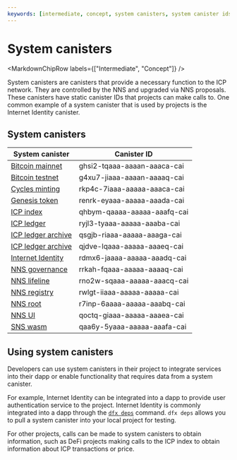 ```yaml
---
keywords: [intermediate, concept, system canisters, system canister ids, system subnet]
---
```



# System canisters

<MarkdownChipRow labels={["Intermediate", "Concept"]} />

System canisters are canisters that provide a necessary function to the ICP network. They are controlled by the NNS and upgraded via NNS proposals. These canisters have static canister IDs that projects can make calls to. One common example of a system canister that is used by projects is the Internet Identity canister.

## System canisters

| System canister | Canister ID |
|-----------------|-------------|
| [Bitcoin mainnet](/docs/current/building-dapps/chain-fusion/bitcoin/overview) | ghsi2-tqaaa-aaaan-aaaca-cai |
| [Bitcoin testnet](/docs/current/building-dapps/chain-fusion/bitcoin/overview) | g4xu7-jiaaa-aaaan-aaaaq-cai |
| [Cycles minting](/docs/current/developer-education/developer-concepts/gas-cost) | rkp4c-7iaaa-aaaaa-aaaca-cai |
| [Genesis token](/how-it-works/tokenomics/) | renrk-eyaaa-aaaaa-aaada-cai |
| [ICP index](/docs/current/rosetta-defi/tokens/indexes) | qhbym-qaaaa-aaaaa-aaafq-cai |
| [ICP ledger](/docs/current/rosetta-defi/overview) | ryjl3-tyaaa-aaaaa-aaaba-cai |
| [ICP ledger archive](/docs/current/rosetta-defi/overview) | qsgjb-riaaa-aaaaa-aaaga-cai |
| [ICP ledger archive](/docs/current/rosetta-defi/overview) | qjdve-lqaaa-aaaaa-aaaeq-cai |
| [Internet Identity](/docs/current/building-dapps/using-network-features/authentication/overview) | rdmx6-jaaaa-aaaaa-aaadq-cai |
| [NNS governance](/docs/current/move-to-learnhub/nns/overview)      | rrkah-fqaaa-aaaaa-aaaaq-cai |
| [NNS lifeline](/docs/current/move-to-learnhub/nns/overview) | rno2w-sqaaa-aaaaa-aaacq-cai |
| [NNS registry](/docs/current/move-to-learnhub/nns/overview)      | rwlgt-iiaaa-aaaaa-aaaaa-cai |
| [NNS root](/docs/current/move-to-learnhub/nns/overview) | r7inp-6aaaa-aaaaa-aaabq-cai |
| [NNS UI](/docs/current/move-to-learnhub/nns/overview) | qoctq-giaaa-aaaaa-aaaea-cai |
| [SNS wasm](/docs/current/building-dapps/governing-dapps/overview) | qaa6y-5yaaa-aaaaa-aaafa-cai |

## Using system canisters

Developers can use system canisters in their project to integrate services into their dapp or enable functionality that requires data from a system canister.

For example, Internet Identity can be integrated into a dapp to provide user authentication service to the project. Internet Identity is commonly integrated into a dapp through the [`dfx deps`](/docs/current/building-dapps/interacting-with-dapps/using-third-party-canisters) command. `dfx deps` allows you to pull a system canister into your local project for testing.

For other projects, calls can be made to system canisters to obtain information, such as DeFi projects making calls to the ICP index to obtain information about ICP transactions or price.
